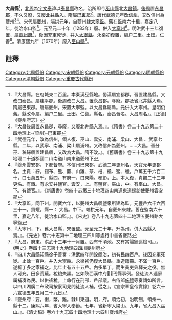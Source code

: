 '''大昌縣'''<ref>『大昌縣。在府城東二百里。本秦漢巫縣地。蜀漢屬宜都郡。晉置建昌縣。又改曰泰昌。屬建平郡。後周改曰大昌。置永昌郡。㝷廢。郡及省北井縣入焉。隋屬巴東郡。唐屬夔州。宋置大寧監。以大昌爲屬縣。元併入大寧州。皇明仍舊。縣改今屬。編户二里。土田。仁善。縣名。泰昌晉名。大昌周名』。[正德]《夔州府志》</ref>，[[北周|北周]]為[[宇文泰|宇文泰]]諱以[[泰昌縣|泰昌縣]]改名，治所即今[[巫山縣|巫山縣]]北[[大昌鎮|大昌鎮]]。[[後周|後周]]置[[永昌郡|永昌郡]]，不久又廢，又廢[[北井縣|北井縣]]入。隋屬[[巴東郡|巴東郡]]<ref>『大昌後周置永昌郡，尋廢，又廢北井縣入焉。』。《隋書》卷二十九志第二十四地理上-{梁州}-巴東郡</ref>。唐代武德元年改[[信州|信州]]，又改信州為夔州<ref>『武德元年，改為信州，領人復、巫山、雲安、南浦、梁山、大昌 、武寧七縣。二年，以武寧、南浦、梁山屬浦州。又改信州為夔州。……大昌。晉分巫、秭歸縣置建昌縣，又改為大昌。隋不改。』。《舊唐書》卷三十九志第十九地理二十道郡國二山南道山南東道夔州下</ref><ref>『夔州雲安郡，下都督府。本信州巴東郡，武德二年更州名，天寶元年更郡名。土貢：紵。錫布、熊、羆、山雞、茶、柑、橘、蜜、蠟。戶萬五千六百二十，口七萬五千。縣四。有府一，曰東陽。奉節，上。本人復，貞觀二十三年更名。有鐵。有永安井鹽官。雲安，上。有鹽官。巫山，中。有巫山。大昌。下。有鹽官。』。《新唐書》卷四十志第三十地理四山南道東道採訪使夔州雲安郡</ref>。宋代屬[[夔州|夔州]]，端拱元年，自夔州隸[[大寧監|大寧監]]。舊在監南六十里，嘉定八年，徙治水口監<ref>『大寧監，同下州。開寶六年，以夔州大昌縣鹽泉所建為監。元豐戶六千六百三十一。貢蠟。縣一： 大昌。中下。端拱元年，自夔州來隸。舊在監南六十里，嘉定八年，徙治水口監。』。《宋史》卷八十九志第四十二地理五夔州路大寧監</ref>。元至元二十年（1283年）廢。併入[[大寧州|大寧州]]<ref>『大寧州，下。舊大昌縣，宋置監。元至元二十年，升為州，併大昌縣入焉。』。《元史》卷六十志第十二地理三四川等處行中書省夔路</ref>。明洪武十三年復置，屬[[夔州府|夔州府]]<ref>『大昌。府東。洪武十三年十一月置。西有千頃池。又有當陽鎮巡檢司。』。《明史》卷四十三志第十九地理四四川夔州府</ref>，後因充軍死徙，并入[[大寧縣_(四川省)|大寧縣]]。永樂初復置，編户二里。土田。仁善<ref>『四川大昌縣知縣徐子善奏：洪武四年開設縣治，初有民四百戶。後因充軍死徙。止餘一百戶。并入大寧縣。永樂初仍復大昌縣。重造籍冊。不滿一百戶。遂析丁多之家補之。比年止有五十五戶。內多單丁。而生員吏典驛夫之役。無人可充。田多荒蕪。稅粮失額。乞如陝西漢中府丐縣事例。發徒流人連家属補凑為民。以供徭稅。上命行在刑部、戶部議。右侍郎[[施禮|施禮]]等奏請如所言。以四川湖廣二布政司按察司見問徒流人補。從之』。《宣宗章皇帝實錄》卷六十六宣德五年五月二十九日</ref>。清康熙九年（1670年）廢入[[巫山縣|巫山縣]]<ref>『夔州府：要，衝，繁，難。隸川東道。明，府。順治初，沿明制，領州一，縣十二。康熙六年，省大寧入奉節。七年，省新寧入梁山。九年，省大昌入巫山。』。《清史稿》卷六十九志四十四地理十六四川夔州府</ref>。
==註釋==
{{reflist}}

[[Category:北周縣份|Category:北周縣份]]
[[Category:宋朝縣份|Category:宋朝縣份]]
[[Category:元朝縣份|Category:元朝縣份]]
[[Category:明朝縣份|Category:明朝縣份]]
[[Category:清朝縣份|Category:清朝縣份]]
[[Category:重慶古代縣份|Category:重慶古代縣份]]